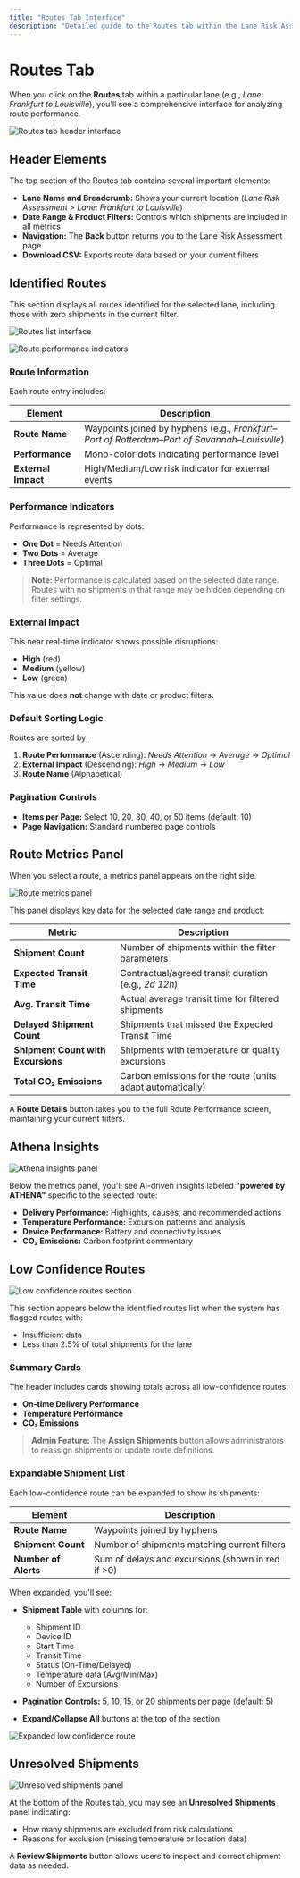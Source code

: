 ```yaml
---
title: "Routes Tab Interface"
description: "Detailed guide to the Routes tab within the Lane Risk Assessment interface"
---
```


# Routes Tab

When you click on the **Routes** tab within a particular lane (e.g., *Lane: Frankfurt to Louisville*), you'll see a comprehensive interface for analyzing route performance.

![Routes tab header interface](/n52.png)

## Header Elements

The top section of the Routes tab contains several important elements:

- **Lane Name and Breadcrumb:** Shows your current location (*Lane Risk Assessment > Lane: Frankfurt to Louisville*)
- **Date Range & Product Filters:** Controls which shipments are included in all metrics
- **Navigation:** The **Back** button returns you to the Lane Risk Assessment page
- **Download CSV:** Exports route data based on your current filters

## Identified Routes

This section displays all routes identified for the selected lane, including those with zero shipments in the current filter.

![Routes list interface](/n53.png)

![Route performance indicators](/n54.png)

### Route Information

Each route entry includes:

| Element | Description |
|---------|-------------|
| **Route Name** | Waypoints joined by hyphens (e.g., *Frankfurt–Port of Rotterdam–Port of Savannah–Louisville*) |
| **Performance** | Mono-color dots indicating performance level |
| **External Impact** | High/Medium/Low risk indicator for external events |

### Performance Indicators

Performance is represented by dots:
- **One Dot** = Needs Attention
- **Two Dots** = Average
- **Three Dots** = Optimal

> **Note:** Performance is calculated based on the selected date range. Routes with no shipments in that range may be hidden depending on filter settings.

### External Impact

This near real-time indicator shows possible disruptions:
- **High** (red)
- **Medium** (yellow)
- **Low** (green)

This value does **not** change with date or product filters.

### Default Sorting Logic

Routes are sorted by:
1. **Route Performance** (Ascending): *Needs Attention* → *Average* → *Optimal*
2. **External Impact** (Descending): *High* → *Medium* → *Low*
3. **Route Name** (Alphabetical)

### Pagination Controls

- **Items per Page:** Select 10, 20, 30, 40, or 50 items (default: 10)
- **Page Navigation:** Standard numbered page controls

## Route Metrics Panel

When you select a route, a metrics panel appears on the right side.

![Route metrics panel](/n55.png)

This panel displays key data for the selected date range and product:

| Metric | Description |
|--------|-------------|
| **Shipment Count** | Number of shipments within the filter parameters |
| **Expected Transit Time** | Contractual/agreed transit duration (e.g., *2d 12h*) |
| **Avg. Transit Time** | Actual average transit time for filtered shipments |
| **Delayed Shipment Count** | Shipments that missed the Expected Transit Time |
| **Shipment Count with Excursions** | Shipments with temperature or quality excursions |
| **Total CO₂ Emissions** | Carbon emissions for the route (units adapt automatically) |

A **Route Details** button takes you to the full Route Performance screen, maintaining your current filters.

## Athena Insights

![Athena insights panel](/n56.png)

Below the metrics panel, you'll see AI-driven insights labeled **"powered by ATHENA"** specific to the selected route:

- **Delivery Performance:** Highlights, causes, and recommended actions
- **Temperature Performance:** Excursion patterns and analysis
- **Device Performance:** Battery and connectivity issues
- **CO₂ Emissions:** Carbon footprint commentary

## Low Confidence Routes

![Low confidence routes section](/n57.png)

This section appears below the identified routes list when the system has flagged routes with:
- Insufficient data
- Less than 2.5% of total shipments for the lane

### Summary Cards

The header includes cards showing totals across all low-confidence routes:
- **On-time Delivery Performance**
- **Temperature Performance**
- **CO₂ Emissions**

> **Admin Feature:** The **Assign Shipments** button allows administrators to reassign shipments or update route definitions.

### Expandable Shipment List

Each low-confidence route can be expanded to show its shipments:

| Element | Description |
|---------|-------------|
| **Route Name** | Waypoints joined by hyphens |
| **Shipment Count** | Number of shipments matching current filters |
| **Number of Alerts** | Sum of delays and excursions (shown in red if >0) |

When expanded, you'll see:

- **Shipment Table** with columns for:
  - Shipment ID
  - Device ID
  - Start Time
  - Transit Time
  - Status (On-Time/Delayed)
  - Temperature data (Avg/Min/Max)
  - Number of Excursions

- **Pagination Controls:** 5, 10, 15, or 20 shipments per page (default: 5)
- **Expand/Collapse All** buttons at the top of the section

![Expanded low confidence route](/n58.png)

## Unresolved Shipments

![Unresolved shipments panel](/n59.png)

At the bottom of the Routes tab, you may see an **Unresolved Shipments** panel indicating:
- How many shipments are excluded from risk calculations
- Reasons for exclusion (missing temperature or location data)

A **Review Shipments** button allows users to inspect and correct shipment data as needed.